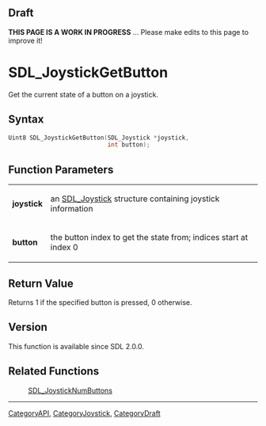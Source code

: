 
== Draft ==

'''THIS PAGE IS A WORK IN PROGRESS''' ... Please make edits to this page to improve it!
= SDL_JoystickGetButton =

Get the current state of a button on a joystick.

== Syntax ==

<syntaxhighlight lang='c'>
Uint8 SDL_JoystickGetButton(SDL_Joystick *joystick,
                            int button);
</syntaxhighlight>

== Function Parameters ==

{|
|'''joystick'''
|an [[SDL_Joystick]] structure containing joystick information
|-
|'''button'''
|the button index to get the state from; indices start at index 0
|}

== Return Value ==

Returns 1 if the specified button is pressed, 0 otherwise.

== Version ==

This function is available since SDL 2.0.0.

== Related Functions ==

:[[SDL_JoystickNumButtons]]

----
[[CategoryAPI]], [[CategoryJoystick]], [[CategoryDraft]]


